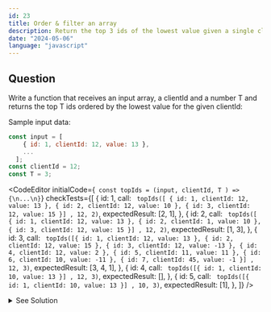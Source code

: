 ```yaml
---
id: 23
title: Order & filter an array 
description: Return the top 3 ids of the lowest value given a single clientId
date: "2024-05-06"
language: "javascript"
---
```


## Question
Write a function that receives an input array, a clientId and a number T and returns the top T ids ordered by the lowest value for the given clientId: 

Sample input data:

```javascript
const input = [
    { id: 1, clientId: 12, value: 13 },
    ...
  ];
const clientId = 12;
const T = 3;
```

<CodeEditor 
    initialCode={`
const topIds = (input, clientId, T ) => {\n...\n}`}
    checkTests={[
        {
        id: 1,
        call: `
        topIds([
            { id: 1, clientId: 12, value: 13 },
            { id: 2, clientId: 12, value: 10 },
            { id: 3, clientId: 12, value: 15 }]
            , 12, 2)`,
        expectedResult: [2, 1],
        },
        {
        id: 2,
        call: `
        topIds([
            { id: 1, clientId: 12, value: 13 },
            { id: 2, clientId: 1, value: 10 },
            { id: 3, clientId: 12, value: 15 }]
            , 12, 2)`,
        expectedResult: [1, 3],
        },
        {
        id: 3,
        call: `
        topIds([{ id: 1, clientId: 12, value: 13 },
            { id: 2, clientId: 12, value: 15 },
            { id: 3, clientId: 12, value: -13 },
            { id: 4, clientId: 12, value: 2 },
            { id: 5, clientId: 11, value: 11 },
            { id: 6, clientId: 10, value: -11 },
            { id: 7, clientId: 45, value: -1 }]
            , 12, 3)`,
        expectedResult: [3, 4, 1],
        },
        {
        id: 4,
        call: `
        topIds([{ id: 1, clientId: 10, value: 13 }]
            , 12, 3)`,
        expectedResult: [],
        },
        {
        id: 5,
        call: `
        topIds([{ id: 1, clientId: 10, value: 13 }]
            , 10, 3)`,
        expectedResult: [1],
        },
        ]}
/>

<details>
<summary>See Solution</summary>

## Solution

### Basic idea
1. Filter the input array to include only items with the given clientId.
2. Sort the filtered array by value in ascending order.
3. Slice the sorted array to include only the top T items.
4. Map the resulting array to extract the ids.

```js
const topIds = (input, clientId, T ) => {
    const result = input
    .filter(item => item.clientId === clientId)
    .sort((a, b) => a.value - b.value)
    .slice(0, T)
    .map(a => a.id)

    return result
}
```

### Algorithm Detailed Explanation
1. Filter the input array to include only items with the given clientId.
2. Sort the filtered array by value in ascending order.
3. Slice the sorted array to include only the top T items.
4. Map the resulting array to extract the ids.


## Complexity Analysis
The time complexity of this solution is O(n log n) where n is the number of items in the input array. This is because the sort function has a time complexity of O(n log n). The space complexity is O(n) because we are creating a new array to store the filtered items.

</details>


